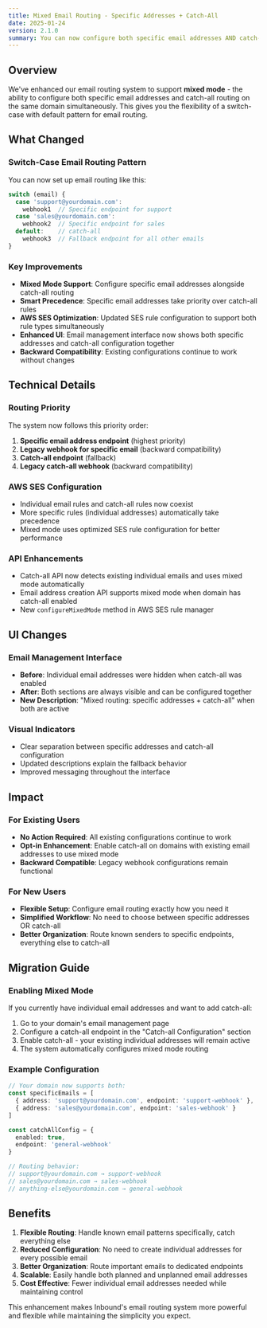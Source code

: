 ```yaml
---
title: Mixed Email Routing - Specific Addresses + Catch-All
date: 2025-01-24
version: 2.1.0
summary: You can now configure both specific email addresses AND catch-all routing simultaneously for flexible email handling
---
```


## Overview

We've enhanced our email routing system to support **mixed mode** - the ability to configure both specific email addresses and catch-all routing on the same domain simultaneously. This gives you the flexibility of a switch-case with default pattern for email routing.

## What Changed

### Switch-Case Email Routing Pattern
You can now set up email routing like this:

```javascript
switch (email) {
  case 'support@yourdomain.com':
    webhook1  // Specific endpoint for support
  case 'sales@yourdomain.com':
    webhook2  // Specific endpoint for sales
  default:    // catch-all
    webhook3  // Fallback endpoint for all other emails
}
```

### Key Improvements

- **Mixed Mode Support**: Configure specific email addresses alongside catch-all routing
- **Smart Precedence**: Specific email addresses take priority over catch-all rules
- **AWS SES Optimization**: Updated SES rule configuration to support both rule types simultaneously
- **Enhanced UI**: Email management interface now shows both specific addresses and catch-all configuration together
- **Backward Compatibility**: Existing configurations continue to work without changes

## Technical Details

### Routing Priority
The system now follows this priority order:
1. **Specific email address endpoint** (highest priority)
2. **Legacy webhook for specific email** (backward compatibility)
3. **Catch-all endpoint** (fallback)
4. **Legacy catch-all webhook** (backward compatibility)

### AWS SES Configuration
- Individual email rules and catch-all rules now coexist
- More specific rules (individual addresses) automatically take precedence
- Mixed mode uses optimized SES rule configuration for better performance

### API Enhancements
- Catch-all API now detects existing individual emails and uses mixed mode automatically
- Email address creation API supports mixed mode when domain has catch-all enabled
- New `configureMixedMode` method in AWS SES rule manager

## UI Changes

### Email Management Interface
- **Before**: Individual email addresses were hidden when catch-all was enabled
- **After**: Both sections are always visible and can be configured together
- **New Description**: "Mixed routing: specific addresses + catch-all" when both are active

### Visual Indicators
- Clear separation between specific addresses and catch-all configuration
- Updated descriptions explain the fallback behavior
- Improved messaging throughout the interface

## Impact

### For Existing Users
- **No Action Required**: All existing configurations continue to work
- **Opt-in Enhancement**: Enable catch-all on domains with existing email addresses to use mixed mode
- **Backward Compatible**: Legacy webhook configurations remain functional

### For New Users
- **Flexible Setup**: Configure email routing exactly how you need it
- **Simplified Workflow**: No need to choose between specific addresses OR catch-all
- **Better Organization**: Route known senders to specific endpoints, everything else to catch-all

## Migration Guide

### Enabling Mixed Mode
If you currently have individual email addresses and want to add catch-all:

1. Go to your domain's email management page
2. Configure a catch-all endpoint in the "Catch-all Configuration" section
3. Enable catch-all - your existing individual addresses will remain active
4. The system automatically configures mixed mode routing

### Example Configuration
```typescript
// Your domain now supports both:
const specificEmails = [
  { address: 'support@yourdomain.com', endpoint: 'support-webhook' },
  { address: 'sales@yourdomain.com', endpoint: 'sales-webhook' }
]

const catchAllConfig = {
  enabled: true,
  endpoint: 'general-webhook'
}

// Routing behavior:
// support@yourdomain.com → support-webhook
// sales@yourdomain.com → sales-webhook  
// anything-else@yourdomain.com → general-webhook
```

## Benefits

1. **Flexible Routing**: Handle known email patterns specifically, catch everything else
2. **Reduced Configuration**: No need to create individual addresses for every possible email
3. **Better Organization**: Route important emails to dedicated endpoints
4. **Scalable**: Easily handle both planned and unplanned email addresses
5. **Cost Effective**: Fewer individual email addresses needed while maintaining control

This enhancement makes Inbound's email routing system more powerful and flexible while maintaining the simplicity you expect.
